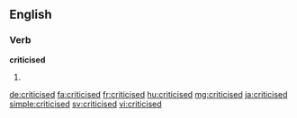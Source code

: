 ==English==

===Verb===
'''criticised'''

# {{en-past of|criticise}}

[[de:criticised]]
[[fa:criticised]]
[[fr:criticised]]
[[hu:criticised]]
[[mg:criticised]]
[[ja:criticised]]
[[simple:criticised]]
[[sv:criticised]]
[[vi:criticised]]